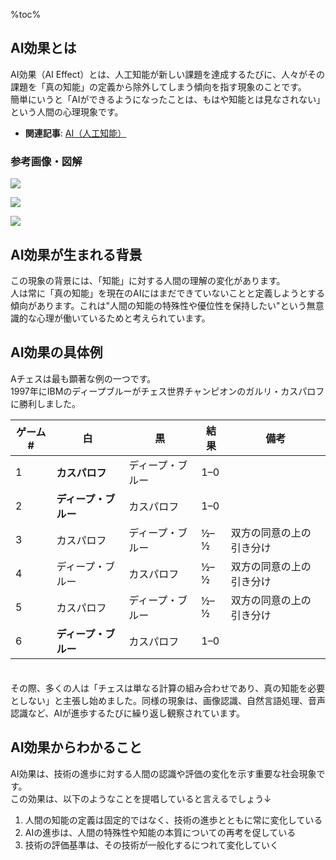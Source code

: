%toc%

<div className="article-content">

## AI効果とは
AI効果（AI Effect）とは、人工知能が新しい課題を達成するたびに、人々がその課題を「真の知能」の定義から除外してしまう傾向を指す現象のことです。  
簡単にいうと「AIができるようになったことは、もはや知能とは見なされない」という人間の心理現象です。

- **関連記事**: [AI（人工知能）](/posts/AI)

### 参考画像・図解

![](https://www.sbbit.jp/article/image/38019/l_bit202005201553322037.jpg)

![](https://image.itmedia.co.jp/ait/articles/2305/10/di-01.png)

![](https://resources.zero2one.jp/2022/11/ai_exp_380.jpg)

## AI効果が生まれる背景
この現象の背景には、「知能」に対する人間の理解の変化があります。  
人は常に「真の知能」を現在のAIにはまだできていないことと定義しようとする傾向があります。これは"人間の知能の特殊性や優位性を保持したい"という無意識的な心理が働いているためと考えられています。

## AI効果の具体例
Aチェスは最も顕著な例の一つです。  
1997年にIBMのディープブルーがチェス世界チャンピオンのガルリ・カスパロフに勝利しました。

| ゲーム # | 白                   | 黒               | 結果 | 備考                     |
| -------- | -------------------- | ---------------- | ---- | ------------------------ |
| 1        | **カスパロフ**       | ディープ・ブルー | 1–0  |                          |
| 2        | **ディープ・ブルー** | カスパロフ       | 1–0  |                          |
| 3        | カスパロフ           | ディープ・ブルー | ½–½  | 双方の同意の上の引き分け |
| 4        | ディープ・ブルー     | カスパロフ       | ½–½  | 双方の同意の上の引き分け |
| 5        | カスパロフ           | ディープ・ブルー | ½–½  | 双方の同意の上の引き分け |
| 6        | **ディープ・ブルー** | カスパロフ       | 1–0  |                          |

　  
その際、多くの人は「チェスは単なる計算の組み合わせであり、真の知能を必要としない」と主張し始めました。同様の現象は、画像認識、自然言語処理、音声認識など、AIが進歩するたびに繰り返し観察されています。

## AI効果からわかること
AI効果は、技術の進歩に対する人間の認識や評価の変化を示す重要な社会現象です。  
この効果は、以下のようなことを提唱していると言えるでしょう↓

1. 人間の知能の定義は固定的ではなく、技術の進歩とともに常に変化している
2. AIの進歩は、人間の特殊性や知能の本質についての再考を促している
3. 技術の評価基準は、その技術が一般化するにつれて変化していく

</div>
